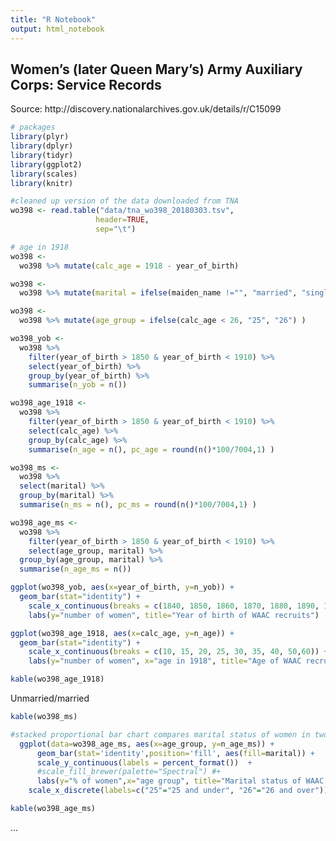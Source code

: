 ```yaml
---
title: "R Notebook"
output: html_notebook
---
```


Women's (later Queen Mary's) Army Auxiliary Corps: Service Records
---------

Source: http://discovery.nationalarchives.gov.uk/details/r/C15099


```r
# packages
library(plyr)
library(dplyr)
library(tidyr)
library(ggplot2)
library(scales)
library(knitr)

```

```r

#cleaned up version of the data downloaded from TNA
wo398 <- read.table("data/tna_wo398_20180303.tsv",
                   header=TRUE,
                   sep="\t")

# age in 1918
wo398 <-
  wo398 %>% mutate(calc_age = 1918 - year_of_birth)

wo398 <-
  wo398 %>% mutate(marital = ifelse(maiden_name !="", "married", "single"))

wo398 <-
  wo398 %>% mutate(age_group = ifelse(calc_age < 26, "25", "26") )

wo398_yob <-
  wo398 %>%
    filter(year_of_birth > 1850 & year_of_birth < 1910) %>%
    select(year_of_birth) %>%
    group_by(year_of_birth) %>%
    summarise(n_yob = n())

wo398_age_1918 <-
  wo398 %>%
    filter(year_of_birth > 1850 & year_of_birth < 1910) %>%
    select(calc_age) %>%
    group_by(calc_age) %>%
    summarise(n_age = n(), pc_age = round(n()*100/7004,1) )

wo398_ms <-
  wo398 %>%
  select(marital) %>%
  group_by(marital) %>%
  summarise(n_ms = n(), pc_ms = round(n()*100/7004,1) )

wo398_age_ms <-
  wo398 %>%
    filter(year_of_birth > 1850 & year_of_birth < 1910) %>%
    select(age_group, marital) %>%
  group_by(age_group, marital) %>%
  summarise(n_age_ms = n())
```


```r

ggplot(wo398_yob, aes(x=year_of_birth, y=n_yob)) +
  geom_bar(stat="identity") +
    scale_x_continuous(breaks = c(1840, 1850, 1860, 1870, 1880, 1890, 1900, 1910)) +
    labs(y="number of women", title="Year of birth of WAAC recruits")
```

```r

ggplot(wo398_age_1918, aes(x=calc_age, y=n_age)) +
  geom_bar(stat="identity") +
    scale_x_continuous(breaks = c(10, 15, 20, 25, 30, 35, 40, 50,60)) +
    labs(y="number of women", x="age in 1918", title="Age of WAAC recruits in 1918")
```

```r
kable(wo398_age_1918)
```


Unmarried/married

```r
kable(wo398_ms)
```

```r
#stacked proportional bar chart compares marital status of women in two age groups, 25 and under vs 26 and over
  ggplot(data=wo398_age_ms, aes(x=age_group, y=n_age_ms)) +  
      geom_bar(stat='identity',position='fill', aes(fill=marital)) +
      scale_y_continuous(labels = percent_format())  +
      #scale_fill_brewer(palette="Spectral") #+
      labs(y="% of women",x="age group", title="Marital status of WAAC recruits, by age group") +
    scale_x_discrete(labels=c("25"="25 and under", "26"="26 and over"))
```


```r
kable(wo398_age_ms)
```


...